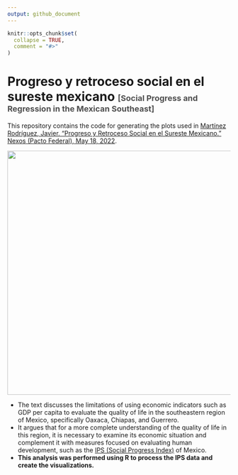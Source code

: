 ```yaml
---
output: github_document
---
```


<!-- README.md is generated from README.Rmd. Please edit that file -->

```r
knitr::opts_chunk$set(
  collapse = TRUE,
  comment = "#>"
)
```

# Progreso y retroceso social en el sureste mexicano <span style='color:#4f4f4f; font-size:large'>[Social Progress and Regression in the Mexican Southeast]</span>

This repository contains the code for generating the plots used in [Martínez Rodríguez, Javier. "Progreso y Retroceso Social en el Sureste Mexicano." Nexos (Pacto Federal), May 18, 2022](https://federalismo.nexos.com.mx/2022/05/progreso-y-retroceso-social-en-el-sureste-mexicano/).

![](02_graficas/ips-vs-pib-capita.png){fig-align="center" width="550"}

* The text discusses the limitations of using economic indicators such as GDP per capita to evaluate the quality of life in the southeastern region of Mexico, specifically Oaxaca, Chiapas, and Guerrero.
* It argues that for a more complete understanding of the quality of life in this region, it is necessary to examine its economic situation and complement it with measures focused on evaluating human development, such as the <a href="https://github.com/mexicocomovamos/ips">IPS (Social Progress Index)</a> of Mexico.
* **This analysis was performed using R to process the IPS data and create the visualizations.**



